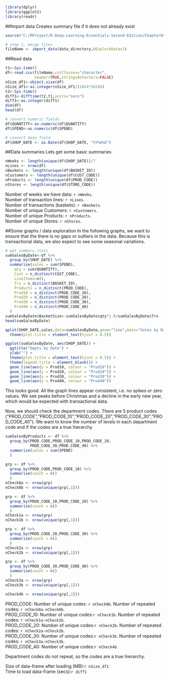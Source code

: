 
```r
library(dplyr)
library(ggplot2)
library(readr)
```

##Import data
Creates summary file if it does not already exist
```r
source("C:/RProject/R-Deep-Learning-Essentials-Second-Edition/Chapter04/import.R")

# step 1, merge files
fileName <- import_data(data_directory,bExploreData=1)
```

##Read data
```r
t1<-Sys.time()
df<-read.csv(fileName,colClasses="character",
             header=TRUE,stringsAsFactors=FALSE)
nSize_df1<-object.size(df)
nSize_df1<-as.integer(nSize_df1/(1024*1024))
t2<-Sys.time()
diff1<-difftime(t2,t1,units="secs")
diff1<-as.integer(diff1)
dim(df)
head(df)

# convert numeric fields
df$QUANTITY<-as.numeric(df$QUANTITY)
df$SPEND<-as.numeric(df$SPEND)

# convert date field
df$SHOP_DATE <- as.Date(df$SHOP_DATE, "%Y%m%d")
```
##Data summaries
Lets get some basic summaries
```r
nWeeks <- length(unique(df$SHOP_DATE))/7
nLines <- nrow(df)
nBaskets <- length(unique(df$BASKET_ID))
nCustomers <- length(unique(df$CUST_CODE))
nProducts <- length(unique(df$PROD_CODE))
nStores <- length(unique(df$STORE_CODE))
```
Number of weeks we have data: `r nWeeks`.  
Number of transaction lines: `r nLines`.  
Number of transactions (baskets): `r nBaskets`.  
Number of unique Customers: `r nCustomers`.  
Number of unique Products: `r nProducts`.  
Number of unique Stores: `r nStores`.  

##Some graphs / data exploration
In the following graphs, we want to ensure that the there is no gaps or outliers in the data. Because this is transactional data, we also expect to see some seasonal variations.
```r
# get summary stats
sumSalesByDate<-df %>%
  group_by(SHOP_DATE) %>%
  summarise(sales = sum(SPEND),
    qty = sum(QUANTITY),
    Cust = n_distinct(CUST_CODE),
    LineItems=n(),
    Trx = n_distinct(BASKET_ID),
    Products = n_distinct(PROD_CODE),
    Prod10 = n_distinct(PROD_CODE_10),
    Prod20 = n_distinct(PROD_CODE_20),
    Prod30 = n_distinct(PROD_CODE_30),
    Prod40 = n_distinct(PROD_CODE_40)
  )
sumSalesByDate$BasketSize<-sumSalesByDate$qty*1.0/sumSalesByDate$Trx
head(sumSalesByDate)

qplot(SHOP_DATE,sales,data=sumSalesByDate,geom="line",main="Sales by Date")+
  theme(plot.title = element_text(hjust = 0.5))

ggplot(sumSalesByDate, aes(SHOP_DATE)) +
  ggtitle("Depts by Date") +
  ylab("") +
  theme(plot.title = element_text(hjust = 0.5)) +
  theme(legend.title = element_blank()) +
  geom_line(aes(y = Prod10, colour = "Prod10")) + 
  geom_line(aes(y = Prod20, colour = "Prod20")) + 
  geom_line(aes(y = Prod30, colour = "Prod30")) + 
  geom_line(aes(y = Prod40, colour = "Prod40"))
```
This looks good. All the graph lines appear consistent, i.e. no spikes or zero values. We see peaks before Christmas and a decline in the early new year, which would be expected with transactional data.

Now, we should check the department codes. There are 5 product codes ("PROD_CODE","PROD_CODE_10","PROD_CODE_20","PROD_CODE_30","PROD_CODE_40"). We want to know the number of levels in each department code and if the codes are a true hierarchy

```r
sumSalesByProducts <- df %>%
  group_by(PROD_CODE,PROD_CODE_10,PROD_CODE_20,
           PROD_CODE_30,PROD_CODE_40) %>%
  summarise(sales = sum(SPEND)
  )

grp <- df %>%
  group_by(PROD_CODE,PROD_CODE_10) %>%
  summarise(count = n()
  )
nCheck0a <- nrow(grp)
nCheck0b <- nrow(unique(grp[,1]))

grp <- df %>%
  group_by(PROD_CODE_10,PROD_CODE_20) %>%
  summarise(count = n()
  )
nCheck1a <- nrow(grp)
nCheck1b <- nrow(unique(grp[,1]))

grp <- df %>%
  group_by(PROD_CODE_20,PROD_CODE_30) %>%
  summarise(count = n()
  )
nCheck2a <- nrow(grp)
nCheck2b <- nrow(unique(grp[,1]))

grp <- df %>%
  group_by(PROD_CODE_30,PROD_CODE_40) %>%
  summarise(count = n()
  )
nCheck3a <- nrow(grp)
nCheck3b <- nrow(unique(grp[,1]))

nCheck4b <- nrow(unique(grp[,2]))
```
PROD_CODE: Number of unique codes: `r nCheck0b`. Number of repeated codes: `r nCheck0a-nCheck0b`.  
PROD_CODE_10: Number of unique codes:`r nCheck1b`. Number of repeated codes: `r nCheck1a-nCheck1b`.  
PROD_CODE_20: Number of unique codes:`r nCheck2b`. Number of repeated codes: `r nCheck2a-nCheck2b`.  
PROD_CODE_30: Number of unique codes:`r nCheck3b`. Number of repeated codes: `r nCheck3a-nCheck3b`.  
PROD_CODE_40: Number of unique codes:`r nCheck4b`.  

Department codes do not repeat, so the codes are a true hierarchy.  

Size of data-frame after loading (MB):`r nSize_df1`  
Time to load data-frame (secs):`r diff1`  
